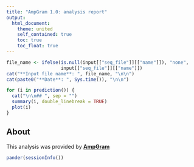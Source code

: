 ```yaml
---
title: "AmpGram 1.0: analysis report"
output:
  html_document:
    theme: united
    self_contained: true
    toc: true
    toc_float: true
---
```


<style>
img {
    max-width: none;

    /* other options:
    max-width: 200%;
    max-width: 700px;
    max-width: 9in;
    max-width: 25cm;
    etc
    */
}
</style>

```r
file_name <- ifelse(is.null(input[["seq_file"]][["name"]]), "none",
                    input[["seq_file"]][["name"]])
cat("**Input file name**: ", file_name, "\n\n")
cat(paste0("**Date**: ", Sys.time()), "\n\n")

```


```r
for (i in prediction()) {
  cat("\n\n## ", sep = "")
  summary(i, double_linebreak = TRUE)
  plot(i)
}
```

## About

This analysis was provided by [**AmpGram**](https://github.com/michbur/AmpGram)

```r
pander(sessionInfo())
```


